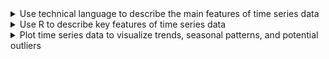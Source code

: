 <details>
<summary>Use technical language to describe the main features of time series data</summary>
-   Define time series analysis
-   Define time series
-   Define sampling interval
-   Define serial dependence or autocorrelation
-   Define a time series trend
-   Define seasonal variation
-   Define cycle
-   Differentiate between deterministic and stochastic trends

</details>

<details>

<summary>Use R to describe key features of time series data</summary>
-   Create a seasonal summmary of a time series

</details>

<details>

<summary>Plot time series data to visualize trends, seasonal patterns, and potential outliers</summary>
-   Plot a "ts" object
-   Make boxplots to examine distribution of values within each season

</details>